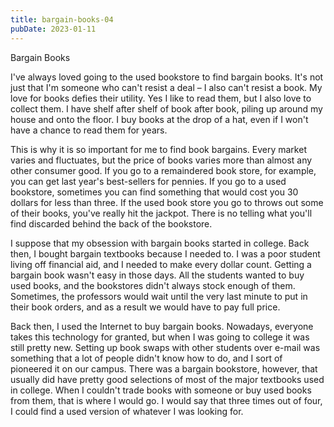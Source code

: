 ```yaml
---
title: bargain-books-04
pubDate: 2023-01-11
---
```


Bargain Books

 I've always loved going to the used bookstore to find bargain books. It's not just that I'm someone who can't resist a deal – I also can't resist a book. My love for books defies their utility. Yes I like to read them, but I also love to collect them. I have shelf after shelf of book after book, piling up around my house and onto the floor. I buy books at the drop of a hat, even if I won't have a chance to read them for years.

This is why it is so important for me to find book bargains. Every market varies and fluctuates, but the price of books varies more than almost any other consumer good. If you go to a remaindered book store, for example, you can get last year's best-sellers for pennies. If you go to a used bookstore, sometimes you can find something that would cost you 30 dollars for less than three. If the used book store you go to throws out some of their books, you've really hit the jackpot. There is no telling what you'll find discarded behind the back of the bookstore.

I suppose that my obsession with bargain books started in college. Back then, I bought bargain textbooks because I needed to. I was a poor student living off financial aid, and I needed to make every dollar count. Getting a bargain book wasn't easy in those days. All the students wanted to buy used books, and the bookstores didn't always stock enough of them. Sometimes, the professors would wait until the very last minute to put in their book orders, and as a result we would have to pay full price.

Back then, I used the Internet to buy bargain books. Nowadays, everyone takes this technology for granted, but when I was going to college it was still pretty new. Setting up book swaps with other students over e-mail was something that a lot of people didn't know how to do, and I sort of pioneered it on our campus. There was a bargain bookstore, however, that usually did have pretty good selections of most of the major textbooks used in college. When I couldn't trade books with someone or buy used books from them, that is where I would go. I would say that three times out of four, I could find a used version of whatever I was looking for.